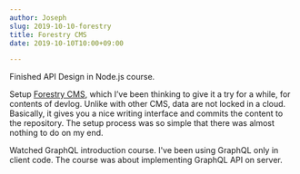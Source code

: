 ```yaml
---
author: Joseph
slug: 2019-10-10-forestry
title: Forestry CMS
date: 2019-10-10T10:00+09:00

---
```

Finished API Design in Node.js course.

Setup [Forestry CMS](https://forestry.io/ "Forestry CMS"), which I’ve been thinking to give it a try for a while, for contents of devlog. Unlike with other CMS, data are not locked in a cloud. Basically, it gives you a nice writing interface and commits the content to the repository. The setup process was so simple that there was almost nothing to do on my end.

Watched GraphQL introduction course. I've been using GraphQL only in client code. The course was about implementing GraphQL API on server.